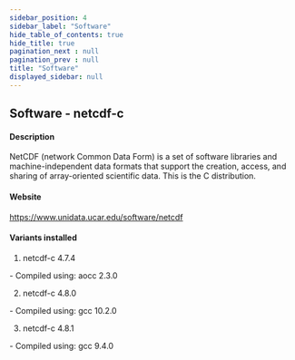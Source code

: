 ```yaml
---
sidebar_position: 4
sidebar_label: "Software"
hide_table_of_contents: true
hide_title: true
pagination_next : null
pagination_prev : null
title: "Software"
displayed_sidebar: null
---
```


## Software - netcdf-c


#### Description
NetCDF (network Common Data Form) is a set of software libraries and machine-independent data formats that support the creation, access, and sharing of array-oriented scientific data. This is the C distribution.

#### Website
https://www.unidata.ucar.edu/software/netcdf

#### Variants installed
1. netcdf-c 4.7.4
<div class="ul-circle">
    - Compiled using: aocc 2.3.0
</div>

2. netcdf-c 4.8.0
<div class="ul-circle">
    - Compiled using: gcc 10.2.0
</div>

3. netcdf-c 4.8.1
<div class="ul-circle">
    - Compiled using: gcc 9.4.0
</div>


